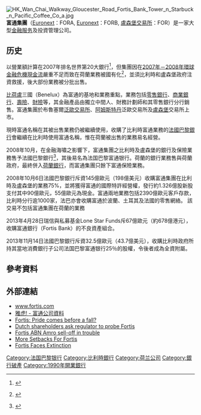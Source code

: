 {{Infobox Company 
| company_name = 富通集團有限公司<br>Fortis N.V./S.A.（比） / Fortis N.V.（荷）
| company_logo = [[File:Fortis.svg|200px]] 
| vector_logo = 
| company_type = [[上市公司|上市公司]]（{{Euronext|FORA}}, {{Euronext|FORB}}, {{LuxSE|FOR}}）
| foundation = 1990年
| founder = 
| location = [[比利時|比利時]][[布魯塞爾|布魯塞爾]]，[[荷蘭|荷蘭]][[烏德勒支|烏德勒支]]
| origins = 
| key_people = Filip Dierckx－<small>[[行政總裁|行政總裁]]</small>
| area_served = 
| industry = [[金融|金融]]、[[保险|保险]]
| products = [[金融服务|金融服务]]
| revenue = {{profit}} 1205億[[歐元|歐元]]（2007）
| operating_income = {{profit}} 
| net_income = {{profit}} 40.74億[[歐元|歐元]]（2007）
| num_employees = 56,866 (2006)
| parent = 
| subsid = 
| owner = 
| slogan = www.fortis.com
| homepage = [http://www.fortis.com www.fortis.com]
| dissolved = 
| footnotes = 
}}
[[File:HK_Wan_Chai_Walkway_Gloucester_Road_Fortis_Bank_Tower_n_Starbuck_n_Pacific_Coffee_Co_a.jpg|thumb]]
{{commonscat|Fortis}}
'''富通集團'''（[[Euronext|Euronext]]：FORA, [[Euronext|Euronext]]：FORB, [[盧森堡交易所|盧森堡交易所]]：FOR）是一家大型[[金融服务|金融服务]]及投資管理公司。

==历史==
以營業額計算在2007年排名世界第20大銀行<ref>{{cite web |url=http://money.cnn.com/magazines/fortune/global500/2007/snapshots/7694.html |title=Fortune Global 500 2007: Fortis |publisher=CNN Money |year=2007 |accessdate=2008-09-29 |archive-date=2012-03-23 |archive-url=https://www.webcitation.org/66N1lUueN?url=http://money.cnn.com/magazines/fortune/global500/2007/snapshots/7694.html |dead-url=no }}</ref>，但集團因在[[2007年－2008年環球金融危機|2007年－2008年環球金融危機]][[現金流|現金流]]嚴重不足而致在荷蘭業務被國有化<ref>{{cite web
|url=http://www.fd.nl/artikel/10741621/flink-verlies-fortis-uitstel-bnp-transactie
|title=Flink verlies Fortis door uitstel BNP-transactie
|publisher=Het Financieele Dagblad
|date=2008-12-24
|accessdate=2008-12-24
|archive-url=https://web.archive.org/web/20081225095822/http://www.fd.nl/artikel/10741621/flink-verlies-fortis-uitstel-bnp-transactie
|archive-date=2008-12-25
|dead-url=yes
}} {{nl}}</ref>，並須比利時和盧森堡政府注資救援，後大部份業務被分批出售。

[[比荷盧|比荷盧]]三國（Benelux）為富通的基地和業務重點，業務包括[[零售銀行|零售銀行]]、[[商業銀行|商業銀行]]、[[壽險|壽險]]、[[財險|財險]]等，其金融產品由獨立中間人、財務計劃師和其零售銀行分行銷售。富通集團於布魯塞爾[[泛歐交易所|泛歐交易所]]、[[阿姆斯特丹|阿姆斯特丹]]泛歐交易所及[[盧森堡|盧森堡]]交易所上市。

現時富通名稱在其被出售業務仍被繼續使用，收購了比利時富通業務的[[法國巴黎銀行|法國巴黎銀行]]會繼續在比利時使用富通名稱，惟在荷蘭被出售的業務易名經營。

2008年10月，在金融海嘯之影響下，富通集團之比利時及盧森堡的銀行及保險業務售予法國巴黎銀行<ref>{{cite web |url=http://hk.apple.nextmedia.com/template/apple/art_main.php?iss_id=20081007&sec_id=15307&art_id=11689823 |title=法巴購富通比盧業務涉1523億不排除續兼併|publisher=香港蘋果日報|date=2008-10-07|accessdate=2011-11-06}}</ref>，其後易名為法国巴黎富通银行。荷蘭的銀行業務售與荷蘭政府，最終併入[[荷蘭銀行|荷蘭銀行]]，而富通集團只餘下富通保險業務。

2008年10月6日法國巴黎銀行斥資145億歐元（198億美元）收購富通集團在比利時及盧森堡的業務75%，並將獲得富通的國際特許經營權，發行約1.326億股新股支付其中90億歐元，55億歐元為現金。富通兩地業務包括2390億歐元客戶存款，比利時分行逾1000家，法巴亦會收購富通於波蘭、土耳其及法國的零售網絡。 
該交易不包括富通集團在荷蘭的業務

2013年4月28日瑞信與私募基金Lone Star Funds斥67億歐元（約678億港元），收購富通銀行（Fortis Bank）的不良資產組合。

2013年11月14日法國巴黎銀行斥資32.5億歐元（43.7億美元），收購比利時政府所持其當地消費銀行子公司法国巴黎富通银行25％的股權，令後者成為全資附屬。

==參考資料==
{{Reflist|2}}

==外部連結==
* [http://www.fortis.com www.fortis.com] {{Wayback|url=http://www.fortis.com/ |date=20081001225011 }}
* [http://biz.yahoo.com/ic/56/56060.html 雅虎! - 富通公司資料] {{Wayback|url=http://biz.yahoo.com/ic/56/56060.html |date=20080704195717 }}
* [https://web.archive.org/web/20081003165026/http://www.radionetherlands.nl/currentaffairs/region/europe/080714-fortis-votron-abn-amro Fortis: Pride comes before a fall?]
* [http://uk.reuters.com/article/mergersNews/idUKL1447545820080714 Dutch shareholders ask regulator to probe Fortis] {{Wayback|url=http://uk.reuters.com/article/mergersNews/idUKL1447545820080714 |date=20090112050709 }}
* [https://web.archive.org/web/20130416051200/http://www.dutchnews.nl/news/archives/2008/06/fortis_abn_amro_selloff_in_tro.php Fortis ABN Amro sell-off in trouble]
* [http://www.forbes.com/markets/economy/2008/07/15/fortis-capital-update-markets-equity-cx_vr_0715markets19.html More Setbacks For Fortis]{{WebCite|url=https://www.webcitation.org/query?url=http://www.forbes.com/markets/economy/2008/07/15/fortis-capital-update-markets-equity-cx_vr_0715markets19.html&date=2010-02-01+19:10:08 |date=20100201191008 |dateformat=iso }}
* [http://www.forbes.com/markets/2008/12/01/fortis-shareholder-vote-markets-equity-cx_ll_1201markets34.html Fortis Faces Extinction] {{Wayback|url=http://www.forbes.com/markets/2008/12/01/fortis-shareholder-vote-markets-equity-cx_ll_1201markets34.html |date=20081204110735 }}

{{HK Bank}}

[[Category:法国巴黎银行|Category:法国巴黎银行]]
[[Category:比利時銀行|Category:比利時銀行]]
[[Category:荷兰公司|Category:荷兰公司]]
[[Category:銀行破產|Category:銀行破產]]
[[Category:1990年開業銀行|Category:1990年開業銀行]]